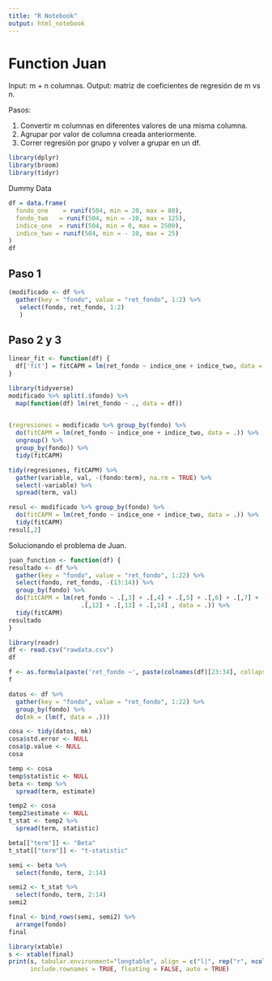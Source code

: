 ```yaml
---
title: "R Notebook"
output: html_notebook
---
```


# Function Juan

Input: m + n columnas.
Output: matriz de coeficientes de regresión de m vs n.

Pasos:

1. Convertir m columnas en diferentes valores de una misma columna.
2. Agrupar por valor de columna creada anteriormente.
3. Correr regresión por grupo y volver a grupar en un df.


```r
library(dplyr)
library(broom)
library(tidyr)
```

Dummy Data


```r
df = data.frame( 
  fondo_one    = runif(504, min = 20, max = 80),
  fondo_two   = runif(504, min = -10, max = 125),
  indice_one  = runif(504, min = 0, max = 2500),
  indice_two = runif(504, min = - 10, max = 25)  
)
df
```


## Paso 1


```r
(modificado <- df %>%
  gather(key = "fondo", value = "ret_fondo", 1:2) %>%
   select(fondo, ret_fondo, 1:2)
   )
```

## Paso 2 y 3


```r
linear_fit <- function(df) {
  df['fit'] = fitCAPM = lm(ret_fondo ~ indice_one + indice_two, data = .)
}
```


```r
library(tidyverse)
modificado %>% split(.$fondo) %>%
  map(function(df) lm(ret_fondo ~ ., data = df))
  
```


```r
(regresiones = modificado %>% group_by(fondo) %>%
  do(fitCAPM = lm(ret_fondo ~ indice_one + indice_two, data = .)) %>%
  ungroup() %>%
  group_by(fondo)) %>%
  tidy(fitCAPM)
```


```r
tidy(regresiones, fitCAPM) %>%
  gather(variable, val, -(fondo:term), na.rm = TRUE) %>%
  select(-variable) %>%
  spread(term, val)
```

```r
resul <- modificado %>% group_by(fondo) %>%
  do(fitCAPM = lm(ret_fondo ~ indice_one + indice_two, data = .)) %>%
  tidy(fitCAPM) 
resul[,2]
```

Solucionando el problema de Juan.


```r
juan_function <- function(df) {
resultado <- df %>%
  gather(key = "fondo", value = "ret_fondo", 1:22) %>%
  select(fondo, ret_fondo, -(13:14)) %>%
  group_by(fondo) %>%
  do(fitCAPM = lm(ret_fondo ~ .[,3] + .[,4] + .[,5] + .[,6] + .[,7] + .[,8] + .[,9] + .[,10] + .[,11] +
                    .[,12] + .[,13] + .[,14] , data = .)) %>%
  tidy(fitCAPM)
resultado
}
```


```r
library(readr)
df <- read.csv("rawdata.csv")
df
```

```r
f <- as.formula(paste('ret_fondo ~', paste(colnames(df)[23:34], collapse='+')))
f
```


```r
datos <- df %>%
  gather(key = "fondo", value = "ret_fondo", 1:22) %>%
  group_by(fondo) %>%
  do(mk = (lm(f, data = .)))

```


```r
cosa <- tidy(datos, mk)
cosa$std.error <- NULL
cosa$p.value <- NULL
cosa
```

```r
temp <- cosa
temp$statistic <- NULL
beta <- temp %>%
  spread(term, estimate)
```

```r
temp2 <- cosa
temp2$estimate <- NULL
t_stat <- temp2 %>%
  spread(term, statistic)
```


```r
beta[["term"]] <- "Beta"
t_stat[["term"]] <- "t-statistic"
```

```r
semi <- beta %>%
  select(fondo, term, 2:14)
```

```r
semi2 <- t_stat %>%
  select(fondo, term, 2:14)
semi2
```

```r
final <- bind_rows(semi, semi2) %>%
  arrange(fondo)
final
```

```r
library(xtable)
s <- xtable(final)
print(s, tabular.environment="longtable", align = c("l|", rep("r", ncol(s))),
      include.rownames = TRUE, floating = FALSE, auto = TRUE)
```


